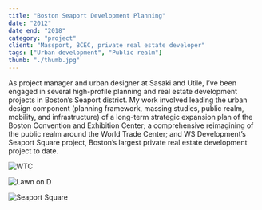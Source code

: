 ```yaml
---
title: "Boston Seaport Development Planning"
date: "2012"
date_end: "2018"
category: "project"
client: "Massport, BCEC, private real estate developer"
tags: ["Urban development", "Public realm"]
thumb: "./thumb.jpg"
---
```

As project manager and urban designer at Sasaki and Utile, I’ve been engaged in several high-profile planning and real estate development projects in Boston’s Seaport district. My work involved leading the urban design component (planning framework, massing studies, public realm, mobility, and infrastructure) of a long-term strategic expansion plan of the Boston Convention and Exhibition Center; a comprehensive reimagining of the public realm around the World Trade Center; and WS Development’s Seaport Square project, Boston’s largest private real estate development project to date.

![WTC](hero.png "For Massport, my work involved a comprehensive reimagining of the ground floor and public realm experience within current and upcoming World Trade Center development projects")

![Lawn on D](lawn-on-d.jpeg "For Boston Convention and Exhibition Center, I worked as part of a design team that came up with a long-range development framework and real estate strategy for the convention center. Part of this work led to Lawn on D, a flexible temporary public space and among the first of its kind in the country (image credit: Sasaki)")

![Seaport Square](ws.jpeg "For WS Development's Seaport Square, my work involved the urban design framework, massing studies, and permitting of the project (image credit: Sasaki)")
